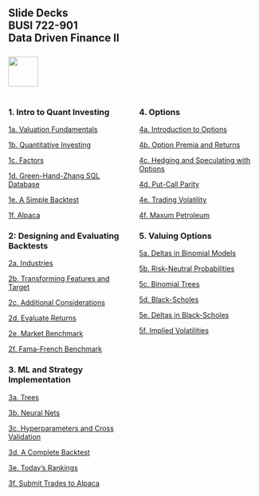 ## Slide Decks<br>BUSI 722-901<br>Data Driven Finance II<br><br>![](RiceBusiness-transparent-logo-sm.png){height="60"}<br>

:::: {.columns}

::: {.column width="50%"}

### 1. Intro to Quant Investing


[1a. Valuation Fundamentals](1a-valuation-fundamentals.html){target="_blank"}

[1b. Quantitative Investing](1b-quant-investing.html){target="_blank"}

[1c. Factors](1c-factors.html){target="_blank"}

[1d. Green-Hand-Zhang SQL Database](1d-ghz-database.html){target="_blank"}

[1e. A Simple Backtest](1e-simple-backtest.html){target="_blank"}

[1f. Alpaca](1f-alpaca.html){target="_blank"}

### 2: Designing and Evaluating Backtests



[2a. Industries](2a-industries.html){target="_blank"}

[2b. Transforming Features and Target](2b-transformations.html){target="_blank"}

[2c. Additional Considerations](2c-additional.html){target="_blank"}

[2d. Evaluate Returns](2d-evaluate1.html){target="_blank"}

[2e. Market Benchmark](2e-evaluate2.html){target="_blank"}

[2f. Fama-French Benchmark](2f-evaluate3.html){target="_blank"}

### 3. ML and Strategy Implementation


[3a. Trees](3a-trees.html){target="_blank"}

[3b. Neural Nets](3b-nets.html){target="_blank"}

[3c. Hyperparameters and Cross Validation](3c-cv.html){target="_blank"}

[3d. A Complete Backtest](3d-backtest.html){target="_blank"}

[3e. Today's Rankings](3e-rankings.html){target="_blank"}

[3f. Submit Trades to Alpaca](3d-backtest.html){target="_blank"}

:::

::: {.column width="50%"}

### 4. Options

[4a. Introduction to Options](4a-intro-options.html){target="_blank"}

[4b. Option Premia and Returns](4b-option-premia.html){target="_blank"}

[4c. Hedging and Speculating with Options](4c-hedging-speculating.html){target="_blank"}

[4d. Put-Call Parity](4b-option-premia.html){target="_blank"}

[4e. Trading Volatility](4e-trading-vol.html)

[4f. Maxum Petroleum](4b-option-premia.html){target="_blank"}

### 5. Valuing Options

[5a. Deltas in Binomial Models](4b-option-premia.html){target="_blank"}

[5b. Risk-Neutral Probabilities](4b-option-premia.html){target="_blank"}

[5c. Binomial Trees](4b-option-premia.html){target="_blank"}

[5d. Black-Scholes](4b-option-premia.html){target="_blank"}

[5e. Deltas in Black-Scholes](4b-option-premia.html){target="_blank"}

[5f. Implied Volatilities](4b-option-premia.html){target="_blank"}

:::

::::